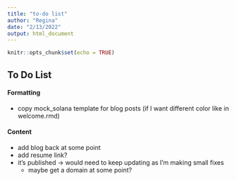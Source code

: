 ```yaml
---
title: "to-do list"
author: "Regina"
date: "2/13/2022"
output: html_document
---
```


```r
knitr::opts_chunk$set(echo = TRUE)
```

## To Do List


#### Formatting   

- copy mock_solana template for blog posts (if I want different color like in welcome.rmd)

#### Content

- add blog back at some point
- add resume link?
- it's published -> would need to keep updating as I'm making small fixes
  - maybe get a domain at some point?
